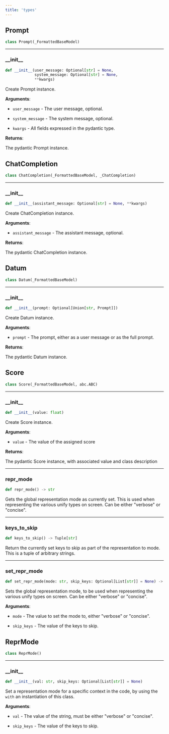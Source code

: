 ```yaml
---
title: 'types'
---
```


<a id="types.Prompt"></a>

## Prompt

```python
class Prompt(_FormattedBaseModel)
```

<a id="types.Prompt.__init__"></a>

---

### \_\_init\_\_

```python
def __init__(user_message: Optional[str] = None,
             system_message: Optional[str] = None,
             **kwargs)
```

Create Prompt instance.

**Arguments**:

- `user_message` - The user message, optional.
  
- `system_message` - The system message, optional.
  
- `kwargs` - All fields expressed in the pydantic type.
  

**Returns**:

  The pydantic Prompt instance.

<a id="types.ChatCompletion"></a>

## ChatCompletion

```python
class ChatCompletion(_FormattedBaseModel, _ChatCompletion)
```

<a id="types.ChatCompletion.__init__"></a>

---

### \_\_init\_\_

```python
def __init__(assistant_message: Optional[str] = None, **kwargs)
```

Create ChatCompletion instance.

**Arguments**:

- `assistant_message` - The assistant message, optional.
  

**Returns**:

  The pydantic ChatCompletion instance.

<a id="types.Datum"></a>

## Datum

```python
class Datum(_FormattedBaseModel)
```

<a id="types.Datum.__init__"></a>

---

### \_\_init\_\_

```python
def __init__(prompt: Optional[Union[str, Prompt]])
```

Create Datum instance.

**Arguments**:

- `prompt` - The prompt, either as a user message or as the full prompt.
  

**Returns**:

  The pydantic Datum instance.

<a id="types.Score"></a>

## Score

```python
class Score(_FormattedBaseModel, abc.ABC)
```

<a id="types.Score.__init__"></a>

---

### \_\_init\_\_

```python
def __init__(value: float)
```

Create Score instance.

**Arguments**:

- `value` - The value of the assigned score
  

**Returns**:

  The pydantic Score instance, with associated value and class description

<a id="types.repr_mode"></a>

---

### repr\_mode

```python
def repr_mode() -> str
```

Gets the global representation mode as currently set. This is used when representing
the various unify types on screen. Can be either "verbose" or "concise".

<a id="types.keys_to_skip"></a>

---

### keys\_to\_skip

```python
def keys_to_skip() -> Tuple[str]
```

Return the currently set keys to skip as part of the representation to mode.
This is a tuple of arbitrary strings.

<a id="types.set_repr_mode"></a>

---

### set\_repr\_mode

```python
def set_repr_mode(mode: str, skip_keys: Optional[List[str]] = None) -> None
```

Sets the global representation mode, to be used when representing the various unify
types on screen. Can be either "verbose" or "concise".

**Arguments**:

- `mode` - The value to set the mode to, either "verbose" or "concise".
  
- `skip_keys` - The value of the keys to skip.

<a id="types.ReprMode"></a>

## ReprMode

```python
class ReprMode()
```

<a id="types.ReprMode.__init__"></a>

---

### \_\_init\_\_

```python
def __init__(val: str, skip_keys: Optional[List[str]] = None)
```

Set a representation mode for a specific context in the code, by using the
`with` an instantiation of this class.

**Arguments**:

- `val` - The value of the string, must be either "verbose" or "concise".
  
- `skip_keys` - The value of the keys to skip.

<a id="__init__"></a>

